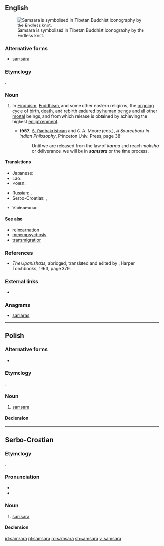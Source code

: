==English==
{{wikipedia}}
[[File:EndlessKnot03d.png|thumb|right|Samsara is symbolised in Tibetan Buddhist iconography by the Endless knot.]]

===Alternative forms===
* [[saṃsāra]]

===Etymology===
{{bor|en|sa|संसार}}.

===Noun===
{{en-noun|~}}

# {{lb|en|philosophy|religion}} In [[Hinduism]], [[Buddhism]], and some other eastern religions, the [[ongoing]] [[cycle]] of [[birth]], [[death]], and [[rebirth]] endured by [[human being]]s and all other [[mortal]] beings, and from which release is obtained by achieving the highest [[enlightenment]].
#* '''1957''', [[w:Sarvepalli_Radhakrishnan|S. Radhakrishnan]] and C. A. Moore (eds.), ''A Sourcebook in Indian Philosophy'', Princeton Univ. Press, page 38:
#*: Until we are released from the law of ''karma'' and reach ''moksha'' or deliverance, we will be in '''''samsara''''' or the time process.

====Translations====
{{trans-top|cycle of reincarnation}}
* Japanese: {{t|ja|輪廻|tr=[[りんね]], [[rinne]]|sc=Jpan}}
* Lao: {{t|lo|ສັງສາລະວັດ}}
* Polish: {{t+|pl|samsara|f}}
{{trans-mid}}
* Russian: {{t+|ru|санса́ра|f}}, {{t|ru|самса́ра|f}}
* Serbo-Croatian: {{t+|sh|samsara|f}}, {{t|sh|самсара|f}}
{{trans-bottom}}

{{checktrans-top}}
* Vietnamese: {{t-check|vi|luân hồi}}
{{trans-mid}}
{{trans-bottom}}

====See also====
* [[reincarnation]]
* [[metempsychosis]]
* [[transmigration]]

===References===
* ''The Upanishads,'' abridged, translated and edited by {{w|Swami Nikhilananda}}, Harper Torchbooks, 1963, page 379.

===External links===
* {{R:OneLook}}

===Anagrams===
* [[samaras#English|samaras]]

----

==Polish==

===Alternative forms===
* {{l|pl|sansara}}

===Etymology===
{{bor|pl|sa|संसार}}.

===Noun===
{{pl-noun|f}}

# [[#English|samsara]]

====Declension====
{{pl-decl-noun-f|samsa|r}}

----

==Serbo-Croatian==

===Etymology===
{{bor|sh|sa|संसार}}.

===Pronunciation===
* {{IPA|/samsǎra/|lang=sh}}
* {{hyphenation|sam|sa|ra|lang=sh}}

===Noun===
{{sh-noun|g=f|head=samsàra|r|самсара|самса̀ра}}

# {{lb|sh|uncountable}} [[#English|samsara]]

====Declension====
{{sh-decl-noun-unc
|samsara
|samsare
|samsari
|samsaru
|samsaro
|samsari
|samsarom
}}

[[id:samsara]]
[[pl:samsara]]
[[ro:samsara]]
[[sh:samsara]]
[[vi:samsara]]